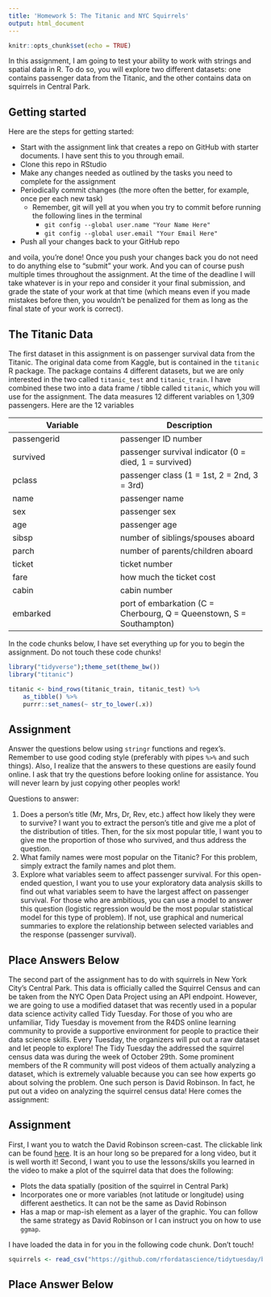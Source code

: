 ```yaml
---
title: 'Homework 5: The Titanic and NYC Squirrels'
output: html_document
---
```


```r
knitr::opts_chunk$set(echo = TRUE)
```

In this assignment, I am going to test your ability to work with strings and spatial data in R. To do so, you will explore two different datasets: one contains passenger data from the Titanic, and the other contains data on squirrels in Central Park. 


## Getting started

Here are the steps for getting started:

- Start with the assignment link that creates a repo on GitHub with starter documents. I have sent this to you through email.
- Clone this repo in RStudio
- Make any changes needed as outlined by the tasks you need to complete for the assignment
- Periodically commit changes (the more often the better, for example, once per each new task)
    + Remember, git will yell at you when you try to commit before running the following lines in the terminal
        - `git config --global user.name "Your Name Here"`
        - `git config --global user.email "Your Email Here"`
- Push all your changes back to your GitHub repo

and voila, you're done! Once you push your changes back you do not need to do anything else to "submit" your work. And you can of course push multiple times throughout the assignment. At the time of the deadline I will take whatever is in your repo and consider it your final submission, and grade the state of your work at that time (which means even if you made mistakes before then, you wouldn't be penalized for them as long as the final state of your work is correct).


## The Titanic Data

The first dataset in this assignment is on passenger survival data from the Titanic. The original data come from Kaggle, but is contained in the `titanic` R package. The package contains 4 different datasets, but we are only interested in the two called `titanic_test` and `titanic_train`.  I have combined these two into a data frame / tibble called `titanic`, which you will use for the assignment. The data measures 12 different variables on 1,309 passengers. Here are the 12 variables

Variable | Description
---------|------------
passengerid | passenger ID number
survived | passenger survival indicator (0 = died, 1 = survived)
pclass | passenger class (1 = 1st, 2 = 2nd, 3 = 3rd)
name | passenger name
sex | passenger sex
age | passenger age
sibsp | number of siblings/spouses aboard
parch | number of parents/children aboard
ticket | ticket number
fare | how much the ticket cost
cabin | cabin number
embarked | port of embarkation (C = Cherbourg, Q = Queenstown, S = Southampton)

In the code chunks below, I have set everything up for you to begin the assignment. Do not touch these code chunks!

```r
library("tidyverse");theme_set(theme_bw())
library("titanic")
```

```r
titanic <- bind_rows(titanic_train, titanic_test) %>%
    as_tibble() %>%
    purrr::set_names(~ str_to_lower(.x))
```

## Assignment

Answer the questions below using `stringr` functions and regex's. Remember to use good coding style (preferably with pipes `%>%` and such things). Also, I realize that the answers to these questions are easily found online. I ask that try the questions before looking online for assistance. You will never learn by just copying other peoples work!

Questions to answer:

1. Does a person's title (Mr, Mrs, Dr, Rev, etc.) affect how likely they were to survive? I want you to extract the person's title and give me a plot of the distribution of titles. Then, for the six most popular title, I want you to give me the proportion of those who survived, and thus address the question.
2. What family names were most popular on the Titanic? For this problem, simply extract the family names and plot them. 
3. Explore what variables seem to affect passenger survival. For this open-ended question, I want you to use your exploratory data analysis skills to find out what variables seem to have the largest affect on passenger survival. For those who are ambitious, you can use a model to answer this question (logistic regression would be the most popular statistical model for this type of problem). If not, use graphical and numerical summaries to explore the relationship between selected variables and the response (passenger survival). 


## Place Answers Below






The second part of the assignment has to do with squirrels in New York City's Central Park. This data is officially called the Squirrel Census and can be taken from the NYC Open Data Project using an API endpoint. However, we are going to use a modified dataset that was recently used in a popular data science activity called Tidy Tuesday. For those of you who are unfamiliar, Tidy Tuesday is movement from the R4DS online learning community to provide a supportive environment for people to practice their data science skills. Every Tuesday, the organizers will put out a raw dataset and let people to explore! The Tidy Tuesday the addressed the squirrel census data was during the week of October 29th. Some prominent members of the R community will post videos of them actually analyzing a dataset, which is extremely valuable because you can see how experts go about solving the problem. One such person is David Robinson. In fact, he put out a video on analyzing the squirrel census data! Here comes the assignment:

## Assignment

First, I want you to watch the David Robinson screen-cast. The clickable link can be found [here](https://www.youtube.com/watch?v=6GV9sAD6Pi0). It is an hour long so be prepared for a long video, but it is well worth it! Second, I want you to use the lessons/skills you learned in the video to make a plot of the squirrel data that does the following:

* Plots the data spatially (position of the squirrel in Central Park)
* Incorporates one or more variables (not latitude or longitude) using different aesthetics. It can not be the same as David Robinson
* Has a map or map-ish element as a layer of the graphic. You can follow the same strategy as David Robinson or I can instruct you on how to use `ggmap`. 

I have loaded the data in for you in the following code chunk. Don't touch! 

```r
squirrels <- read_csv("https://github.com/rfordatascience/tidytuesday/blob/master/data/2019/2019-10-29/nyc_squirrels.csv")
```

## Place Answer Below



